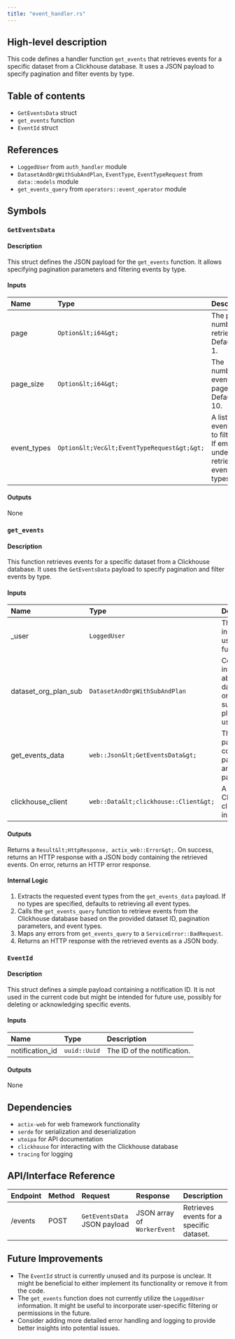 ```yaml
---
title: "event_handler.rs"
---
```


## High-level description
This code defines a handler function `get_events` that retrieves events for a specific dataset from a Clickhouse database. It uses a JSON payload to specify pagination and filter events by type.

## Table of contents
- `GetEventsData` struct
- `get_events` function
- `EventId` struct

## References
- `LoggedUser` from `auth_handler` module
- `DatasetAndOrgWithSubAndPlan`, `EventType`, `EventTypeRequest` from `data::models` module
- `get_events_query` from `operators::event_operator` module

## Symbols

### `GetEventsData`
#### Description
This struct defines the JSON payload for the `get_events` function. It allows specifying pagination parameters and filtering events by type.

#### Inputs
| Name | Type | Description |
|:-----|:-----|:------------|
| page | `Option&lt;i64&gt;` | The page number to retrieve. Defaults to 1. |
| page_size | `Option&lt;i64&gt;` | The number of events per page. Defaults to 10. |
| event_types | `Option&lt;Vec&lt;EventTypeRequest&gt;&gt;` | A list of event types to filter by. If empty or undefined, retrieves all event types. |

#### Outputs
None

### `get_events`
#### Description
This function retrieves events for a specific dataset from a Clickhouse database. It uses the `GetEventsData` payload to specify pagination and filter events by type.

#### Inputs
| Name | Type | Description |
|:-----|:-----|:------------|
| _user | `LoggedUser` | The logged-in user. Not used in this function. |
| dataset_org_plan_sub | `DatasetAndOrgWithSubAndPlan` | Contains information about the dataset, organization, subscription plan, and user. |
| get_events_data | `web::Json&lt;GetEventsData&gt;` | The JSON payload containing pagination and filtering parameters. |
| clickhouse_client | `web::Data&lt;clickhouse::Client&gt;` | A shared Clickhouse client instance. |

#### Outputs
Returns a `Result&lt;HttpResponse, actix_web::Error&gt;`. On success, returns an HTTP response with a JSON body containing the retrieved events. On error, returns an HTTP error response.

#### Internal Logic
1. Extracts the requested event types from the `get_events_data` payload. If no types are specified, defaults to retrieving all event types.
2. Calls the `get_events_query` function to retrieve events from the Clickhouse database based on the provided dataset ID, pagination parameters, and event types.
3. Maps any errors from `get_events_query` to a `ServiceError::BadRequest`.
4. Returns an HTTP response with the retrieved events as a JSON body.

### `EventId`
#### Description
This struct defines a simple payload containing a notification ID. It is not used in the current code but might be intended for future use, possibly for deleting or acknowledging specific events.

#### Inputs
| Name | Type | Description |
|:-----|:-----|:------------|
| notification_id | `uuid::Uuid` | The ID of the notification. |

#### Outputs
None

## Dependencies
- `actix-web` for web framework functionality
- `serde` for serialization and deserialization
- `utoipa` for API documentation
- `clickhouse` for interacting with the Clickhouse database
- `tracing` for logging

## API/Interface Reference
| Endpoint | Method | Request | Response | Description |
|:---------|:-------|:--------|:---------|:------------|
| /events | POST | `GetEventsData` JSON payload | JSON array of `WorkerEvent` | Retrieves events for a specific dataset. |

## Future Improvements
- The `EventId` struct is currently unused and its purpose is unclear. It might be beneficial to either implement its functionality or remove it from the code.
- The `get_events` function does not currently utilize the `LoggedUser` information. It might be useful to incorporate user-specific filtering or permissions in the future.
- Consider adding more detailed error handling and logging to provide better insights into potential issues.
